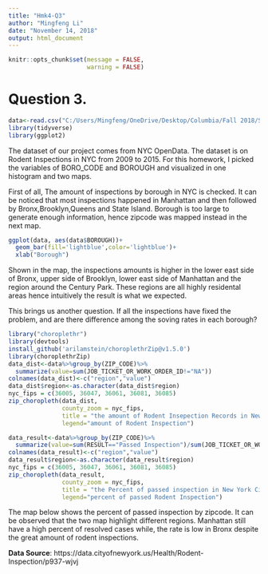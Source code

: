 ---
title: "Hmk4-Q3"
author: "Mingfeng Li"
date: "November 14, 2018"
output: html_document
---

```{r setup, include=FALSE}
knitr::opts_chunk$set(message = FALSE,
                      warning = FALSE)
```

# Question 3.
```{r}
data<-read.csv("C:/Users/Mingfeng/OneDrive/Desktop/Columbia/Fall 2018/STAT 5702/Homework 4/Rodent_Inspection_77K_Sample_Clean.csv",header=TRUE,na.strings = c("n/a","NA"))
library(tidyverse)
library(ggplot2)
```

The dataset of our project comes from NYC OpenData. The dataset is on Rodent Inspections in NYC from 2009 to 2015. For this homework, I picked the variables of BORO_CODE and BOROUGH and visualized in one histogram and two maps.  

First of all, The amount of inspections by borough in NYC is checked. It can be noticed that most inspections happened in Manhattan and then followed by Bronx,Brooklyn,Queens and State Island. Borough is too large to generate enough information, hence zipcode was mapped instead in the next map.

```{r}
ggplot(data, aes(data$BOROUGH))+
  geom_bar(fill='lightblue',color='lightblue')+
  xlab("Borough")
```

Shown in the map, the inspections amounts is higher in the lower east side of Bronx, upper side of Brooklyn, lower east side of Manhattan and the region around the Century Park. These regions are all highly residental areas hence intuitively the result is what we expected.

This brings us another question. If all the inspections have fixed the problem, and are there difference among the soving rates in each borough?

```{r}
library("choroplethr")
library(devtools)
install_github('arilamstein/choroplethrZip@v1.5.0')
library(choroplethrZip)
data_dist<-data%>%group_by(ZIP_CODE)%>%
  summarize(value=sum(JOB_TICKET_OR_WORK_ORDER_ID!="NA"))
colnames(data_dist)<-c("region","value")
data_dist$region<-as.character(data_dist$region)
nyc_fips = c(36005, 36047, 36061, 36081, 36085)
zip_choropleth(data_dist,
               county_zoom = nyc_fips,
               title = "the amount of Rodent Insepection Records in New York City",
               legend="amount of Rodent Inspection")
```


```{r}
data_result<-data%>%group_by(ZIP_CODE)%>%
  summarize(value=sum(RESULT=="Passed Inspection")/sum(JOB_TICKET_OR_WORK_ORDER_ID!="NA"))
colnames(data_result)<-c("region","value")
data_result$region<-as.character(data_result$region)
nyc_fips = c(36005, 36047, 36061, 36081, 36085)
zip_choropleth(data_result,
               county_zoom = nyc_fips,
               title = "the Percent of passed inspection in New York City by zipcode",
               legend="percent of passed Rodent Inspection")

```

The map below shows the percent of passed inspection by zipcode. It can be observed that the two map highlight different regions. Manhattan still have a high percent of resolved cases while, the rate is low in Bronx despite the great amount of rodent inspections.


**Data Source**: https://data.cityofnewyork.us/Health/Rodent-Inspection/p937-wjvj

